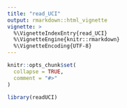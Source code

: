 ```yaml
---
title: "read_UCI"
output: rmarkdown::html_vignette
vignette: >
  %\VignetteIndexEntry{read_UCI}
  %\VignetteEngine{knitr::rmarkdown}
  %\VignetteEncoding{UTF-8}
---
```


```r
knitr::opts_chunk$set(
  collapse = TRUE,
  comment = "#>"
)
```

```r
library(readUCI)
```
